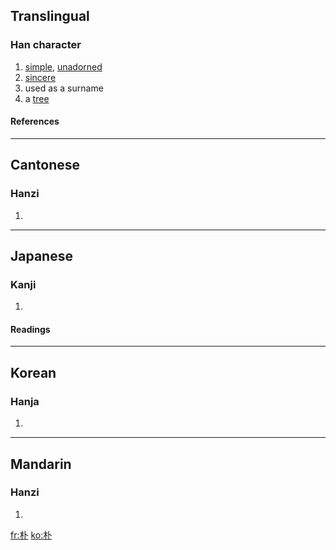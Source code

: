 {{see|樸}}

==Translingual==
===Han character===
{{Han char|rn=75|rad=木|as=02|sn=6|four=4390<sub>0</sub>|canj=木卜 (DY)|ids=⿰[[木]][[卜]]}}
# [[simple]], [[unadorned]]
# [[sincere]]
# used as a surname
# a [[tree]]
====References====
{{Han ref|kx=0510.040|dkj=14428|dj=0894.030|hdz=21154.020|uh=6734|ud=26420|bh=A6B5|bd=42677}}

----

==Cantonese==
===Hanzi===
{{yue-hanzi|jyut=|y=piu4, pok3}}
# {{defn|Cantonese}}

----
==Japanese==
===Kanji===
{{ja-kanji|grade=c|rs=木02}}
# {{defn|Japanese}} 
====Readings====
{{ja-readings|on=[[ぼく]] (boku), [[ほく]] (hoku)|kun=[[ほお]] (hoo)}}

----
==Korean==
===Hanja===
{{ko-hanja|hangeul=박|eumhun=성, 후박나무, 순박하다|rv=bak|mr=pak|y=pak}}
# {{defn|Korean}}

----
==Mandarin==
===Hanzi===
{{cmn-hanzi|tra=樸|pin=[[pò]] (po4)|wg=p'o<sup>4</sup>}}
# {{defn|Mandarin}}

[[fr:朴]]
[[ko:朴]]